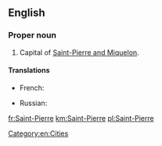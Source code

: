 ==English==

===Proper noun===
{{en-proper noun}}

# Capital of [[Saint-Pierre and Miquelon]].

====Translations====
{{trans-top|capital of Saint-Pierre and Miquelon}}
* French: {{t+|fr|Saint-Pierre}}
{{trans-mid}}
* Russian: {{t|ru|Сен-Пьер|m}}
{{trans-bottom}}

[[Category:en:Cities]]

[[fr:Saint-Pierre]]
[[km:Saint-Pierre]]
[[pl:Saint-Pierre]]